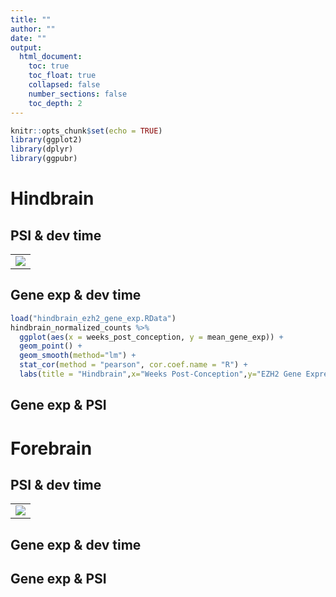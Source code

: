```yaml
---
title: ""
author: ""
date: ""
output:
  html_document:
    toc: true
    toc_float: true
    collapsed: false
    number_sections: false
    toc_depth: 2
---
```


```r
knitr::opts_chunk$set(echo = TRUE)
library(ggplot2)
library(dplyr)
library(ggpubr)
```

# Hindbrain

## PSI & dev time
<table>
  <tr>
    <td><img src="hindbrain_psi_vs_time.jpeg"></td>
  </tr>
 </table>

## Gene exp & dev time
```r
load("hindbrain_ezh2_gene_exp.RData")
hindbrain_normalized_counts %>%
  ggplot(aes(x = weeks_post_conception, y = mean_gene_exp)) +
  geom_point() +
  geom_smooth(method="lm") +
  stat_cor(method = "pearson", cor.coef.name = "R") +
  labs(title = "Hindbrain",x="Weeks Post-Conception",y="EZH2 Gene Expression")
```

## Gene exp & PSI

# Forebrain

## PSI & dev time
<table>
  <tr>
    <td><img src="forebrain_psi_vs_time.jpeg"></td>
  </tr>
 </table>

## Gene exp & dev time

## Gene exp & PSI